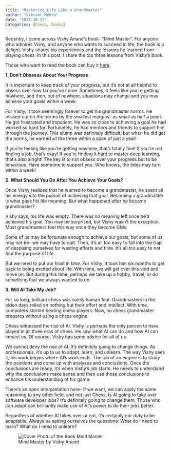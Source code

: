 ```yaml
---
title: "Mastering Life Like a Grandmaster"
author: "Vikrant Mehta"
date: "2024-10-13"
categories: [Chess, Books]
---
```


Recently, I came across Vishy Anand's book- "Mind Master". For anyone who admires Vishy, and anyone who wants to succeed in life, the book is a delight. Vishy shares his experiences and the lessons he learned from playing chess. In this post, I share the top three lessons from Vishy's book. 

Those who want to read the book can buy it [here](https://www.amazon.in/Mind-Master-Winning-Lessons-Champions/dp/9391028217/ref=tmm_pap_swatch_0?_encoding=UTF8&qid=&sr=).

**1. Don't Obssess About Your Progress**

It is important to keep track of your progress, but it's not at all helpful to obsess over how far you've come. Sometimes, it feels like you're getting nowhere, and then, out of nowhere, situations may change and you may achieve your goals within a week.

For Vishy, it took seemingly forever to get his grandmaster norms. He missed out on the norms by the smallest margins- as small as half a point. He got frustrated and impatient. He was so close to achieving a goal he had worked so hard for. Fortunately, he had mentors and friends to support him through the journey. This slump was definitely difficult, but when he did get the norms, he earned all the three within a span of just a year!

If you're feeling like you're getting nowhere, that's totally fine! If you're not finding a job, that's okay! If you're finding it hard to master deep learning, that's also alright! The key is to not obsess over your progress but to be tenacious. Have someone to support you. Who knows, the tides may turn within a week!

**2. What Should You Do After You Achieve Your Goals?**

Once Vishy realized that he wanted to become a grandmaster, he spent all his energy into the pursuit of achieving that goal. Becoming a grandmaster is what gave his life meaning. But what happened after he became grandmaster? 

Vishy says, his life was empty. There was no meaning left once he'd achieved his goal. You may be surprised, but Vishy wasn't the exception. Most grandmasters feel this way once they become GMs. 

Some of us may be fortunate enough to achieve our goals, but some of us may not be- we may have to quit. Then, it's all too easy to fall into the trap of despising ourselves for wasting efforts and time. It's all too easy to not find the purpose of life. 

But we need to put our trust in *time*. For Vishy, it took him six months to get back to being excited about life. With time, we will get over this void and move on. But during this time, perhaps we take up a hobby, travel, or do something that we always wanted to do. 

**3. Will AI Take My Job?**

For so long, brilliant chess was solely human feat. Grandmasters in the olden days relied on nothing but their effort and intellect. With time, computers started beating chess players. Now, no chess grandmaster prepares without using a chess engine. 

Chess witnessed the rise of AI. Vishy is perhaps the only person to have played in all three eras of chess. He saw what AI can do and how AI can impact us. Of course, Vishy has some advice for all of us. 

We cannot deny the rise of AI. It's definitely going to change things. As professionals, it's up to us to adapt, learn, and unlearn. The way Vishy sees it, his work begins where AI's work ends. The job of an engine is to study the positions and come up with analyses and conclusions. Once the conclusions are ready, it's when Vishy's job starts. He needs to understand why the conclusions make sense and then use those conclusions to enhance his understanding of his game. 

There's an open interpretation here- if we want, we can apply the same reasoning to any other field, and not just Chess. Is AI going to take over software developer jobs? It's definitely going to change them. Those who can adapt can brilliantly make use of AI's power to do their jobs better.

Regardless of whether AI takes over or not, it's certainly our duty to be adaptable. Always be asking ourselves the questions: What do I need to learn? What do I need to unlearn? 

<figure>
    <img src="Mind Master.jpg"
         alt="Cover Photo of the Book Mind Master">
    <figcaption>Mind Master by Vishy Anand</figcaption>
</figure>